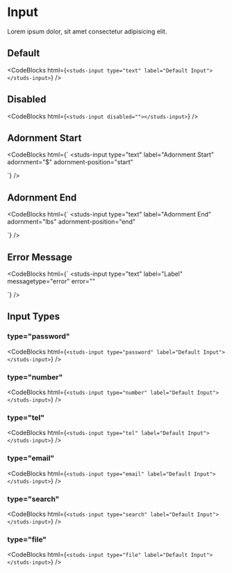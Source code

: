 # Input

<HeaderComponent
  htmlTag="studs-input"
  jsxTag="StudsInput"
  version="Since 2.0"
  status="Stable"
/>

Lorem ipsum dolor, sit amet consectetur adipisicing elit.

## Default

<ResizerFeatures>
  <studs-input type="text" label="Default Input"></studs-input>
</ResizerFeatures>

<CodeBlocks
  html={`
<studs-input type="text" label="Default Input"></studs-input>
  `}
/>

## Disabled

<ResizerFeatures>
  <studs-input disabled=""></studs-input>
</ResizerFeatures>

<CodeBlocks
  html={`
<studs-input disabled=""></studs-input>
  `}
/>

## Adornment Start

<ResizerFeatures>
  <studs-input
    type="text"
    label="Adornment Start"
    adornment="$"
    adornment-position="start"
  ></studs-input>
</ResizerFeatures>

<CodeBlocks
  html={`
<studs-input
  type="text"
  label="Adornment Start"
  adornment="$"
  adornment-position="start"
></studs-input>
  `}
/>

## Adornment End

<ResizerFeatures>
  <studs-input
    type="text"
    label="Adornment End"
    adornment="lbs"
    adornment-position="end"
  ></studs-input>
</ResizerFeatures>

<CodeBlocks
  html={`
<studs-input
  type="text"
  label="Adornment End"
  adornment="lbs"
  adornment-position="end"
></studs-input>
  `}
/>

## Error Message

<ResizerFeatures>
  <studs-input
    type="text"
    label="Label"
    messagetype="error"
    error=""
  ></studs-input>
</ResizerFeatures>

<CodeBlocks
  html={`
<studs-input
  type="text"
  label="Label"
  messagetype="error"
  error=""
></studs-input>
  `}
/>

## Input Types

### type="password"

<ResizerFeatures>
  <studs-input type="password" label="Default Input"></studs-input>
</ResizerFeatures>

<CodeBlocks
  html={`
<studs-input type="password" label="Default Input"></studs-input>
  `}
/>

### type="number"

<ResizerFeatures>
  <studs-input type="number" label="Default Input"></studs-input>
</ResizerFeatures>

<CodeBlocks
  html={`
<studs-input type="number" label="Default Input"></studs-input>
  `}
/>

### type="tel"

<ResizerFeatures>
  <studs-input type="tel" label="Default Input"></studs-input>
</ResizerFeatures>

<CodeBlocks
  html={`
<studs-input type="tel" label="Default Input"></studs-input>
  `}
/>

### type="email"

<ResizerFeatures>
  <studs-input type="email" label="Default Input"></studs-input>
</ResizerFeatures>

<CodeBlocks
  html={`
<studs-input type="email" label="Default Input"></studs-input>
  `}
/>

### type="search"

<ResizerFeatures>
  <studs-input type="search" label="Default Input"></studs-input>
</ResizerFeatures>

<CodeBlocks
  html={`
<studs-input type="search" label="Default Input"></studs-input>
  `}
/>

### type="file"

<ResizerFeatures>
  <studs-input type="file" label="Default Input"></studs-input>
</ResizerFeatures>

<CodeBlocks
  html={`
<studs-input type="file" label="Default Input"></studs-input>
  `}
/>
